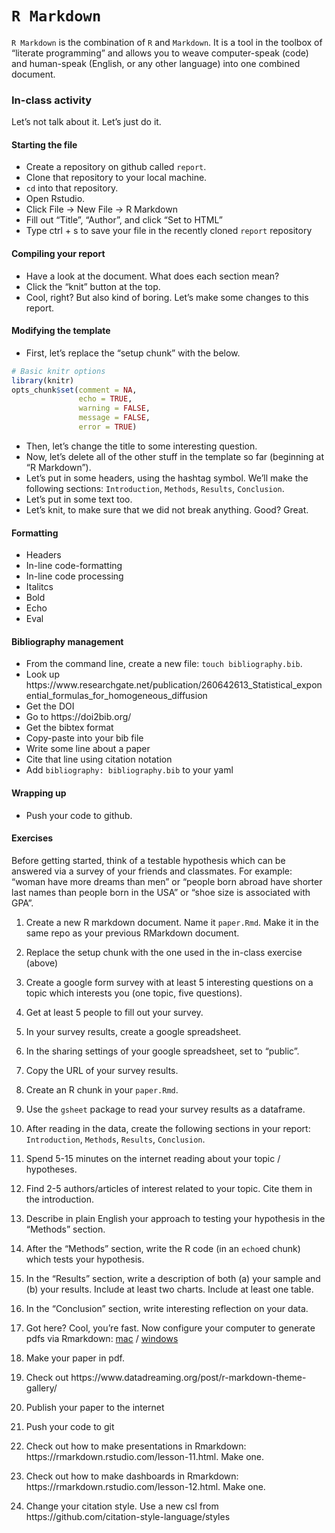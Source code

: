 # `R Markdown` {-}

`R Markdown` is the combination of `R` and `Markdown`. It is a tool in the toolbox of "literate programming" and allows you to weave computer-speak (code) and human-speak (English, or any other language) into one combined document.


### In-class activity {-}

Let's not talk about it. Let's just do it.

#### Starting the file {-}

- Create a repository on github called `report`.  
- Clone that repository to your local machine.  
- `cd` into that repository.  
- Open Rstudio.  
- Click File -> New File -> R Markdown  
- Fill out "Title", "Author", and click "Set to HTML"  
- Type  ctrl + s to save your file in the recently cloned `report` repository  

#### Compiling your report {-}

- Have a look at the document. What does each section mean?  
- Click the "knit" button at the top.  
- Cool, right? But also kind of boring. Let's make some changes to this report.  

#### Modifying the template {-}

- First, let's replace the "setup chunk" with the below.  

```r
# Basic knitr options
library(knitr)
opts_chunk$set(comment = NA, 
               echo = TRUE, 
               warning = FALSE, 
               message = FALSE, 
               error = TRUE)
```

- Then, let's change the title to some interesting question.  
- Now, let's delete all of the other stuff in the template so far (beginning at "R Markdown").  
- Let's put in some headers, using the hashtag symbol. We'll make the following sections: `Introduction`, `Methods`, `Results`, `Conclusion`.  
- Let's put in some text too.  
- Let's knit, to make sure that we did not break anything.  Good? Great.  


#### Formatting {-}

- Headers  
- In-line code-formatting  
- In-line code processing  
- Italitcs  
- Bold  
- Echo  
- Eval  

#### Bibliography management {-}

- From the command line, create a new file: `touch bibliography.bib`.  
- Look up https://www.researchgate.net/publication/260642613_Statistical_exponential_formulas_for_homogeneous_diffusion  
- Get the DOI  
- Go to https://doi2bib.org/  
- Get the bibtex format  
- Copy-paste into your bib file  
- Write some line about a paper  
- Cite that line using citation notation  
- Add `bibliography: bibliography.bib` to your yaml


#### Wrapping up {-}


- Push your code to github.  




#### Exercises {-}

Before getting started, think of a testable hypothesis which can be answered via a survey of your friends and classmates. For example: "woman have more dreams than men" or "people born abroad have shorter last names than people born in the USA" or "shoe size is associated with GPA".  

1. Create a new R markdown document. Name it `paper.Rmd`. Make it in the same repo as your previous RMarkdown document.

2. Replace the setup chunk with the one used in the in-class exercise (above)

3. Create a google form survey with at least 5 interesting questions on a topic which interests you (one topic, five questions).

4. Get at least 5 people to fill out your survey. 

5. In your survey results, create a google spreadsheet.  

6. In the sharing settings of your google spreadsheet, set to "public".  

7. Copy the URL of your survey results.  

8. Create an R chunk in your `paper.Rmd`.  

9. Use the `gsheet` package to read your survey results as a dataframe.

10. After reading in the data, create the following sections in your report: `Introduction`, `Methods`, `Results`, `Conclusion`. 

11. Spend 5-15 minutes on the internet reading about your topic / hypotheses. 

12. Find 2-5 authors/articles of interest related to your topic. Cite them in the introduction.

13. Describe in plain English your approach to testing your hypothesis in the "Methods" section.

14. After the "Methods" section, write the R code (in an `echo`ed chunk) which tests your hypothesis.

15. In the "Results" section, write a description of both (a) your sample and (b) your results. Include at least two charts. Include at least one table.

16. In the "Conclusion" section, write interesting reflection on your data.

17. Got here? Cool, you're fast. Now configure your computer to generate pdfs via Rmarkdown: [mac](https://medium.com/@sorenlind/create-pdf-reports-using-r-r-markdown-latex-and-knitr-on-macos-high-sierra-e7b5705c9fd) / [windows](https://medium.com/@sorenlind/create-pdf-reports-using-r-r-markdown-latex-and-knitr-on-windows-10-952b0c48bfa9)

18. Make your paper in pdf.  

19. Check out https://www.datadreaming.org/post/r-markdown-theme-gallery/

20. Publish your paper to the internet

21. Push your code to git

22. Check out how to make presentations in Rmarkdown: https://rmarkdown.rstudio.com/lesson-11.html. Make one.  

23. Check out how to make dashboards in Rmarkdown: https://rmarkdown.rstudio.com/lesson-12.html. Make one.

24. Change your citation style. Use a new csl from https://github.com/citation-style-language/styles

